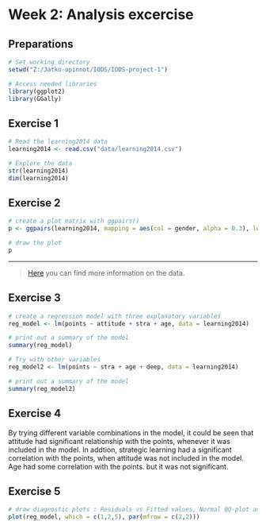 # Week 2: Analysis excercise

## Preparations
```r
# Set working directory
setwd("Z:/Jatko-opinnot/IODS/IODS-project-1")

# Access needed libraries
library(ggplot2)
library(GGally)
```

## Exercise 1
```r
# Read the learning2014 data
learning2014 <- read.csv("data/learning2014.csv")

# Explore the data
str(learning2014)
dim(learning2014)

```

## Exercise 2
```r
# create a plot matrix with ggpairs()
p <- ggpairs(learning2014, mapping = aes(col = gender, alpha = 0.3), lower = list(combo = wrap("facethist", bins = 20)))

# draw the plot
p
```





***
> [Here](https://www.mv.helsinki.fi/home/kvehkala/JYTmooc/JYTOPKYS3-meta.txt) you can find more information on the data. 



## Exercise 3
```r
# create a regression model with three explanatory variables
reg_model <- lm(points ~ attitude + stra + age, data = learning2014)

# print out a summary of the model
summary(reg_model)

# Try with other variables
reg_model2 <- lm(points ~ stra + age + deep, data = learning2014)

# print out a summary of the model
summary(reg_model2)
```




## Exercise 4
By trying different variable combinations in the model, it could be seen that attitude had significant relationship with the points, whenever it was included in the model. In addtion, strategic learning had a significant correlation with the points, when attitude was not included in the model. Age had some correlation with the points. but it was not significant.

## Exercise 5
```r
# draw diagnostic plots : Residuals vs Fitted values, Normal QQ-plot and Residuals vs Leverage
plot(reg_model, which = c(1,2,5), par(mfrow = c(2,2)))

```
